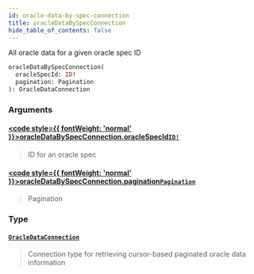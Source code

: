 ```yaml
---
id: oracle-data-by-spec-connection
title: oracleDataBySpecConnection
hide_table_of_contents: false
---
```








All oracle data for a given oracle spec ID

```graphql
oracleDataBySpecConnection(
  oracleSpecId: ID!
  pagination: Pagination
): OracleDataConnection
```


### Arguments

#### [<code style={{ fontWeight: 'normal' }}>oracleDataBySpecConnection.<b>oracleSpecId</b></code>](#)<Bullet />[`ID!`](/testnet/api/graphql/scalars/id) <Badge class="secondary" text="non-null"/> <Badge class="secondary" text="scalar"/>
> ID for an oracle spec
> 

#### [<code style={{ fontWeight: 'normal' }}>oracleDataBySpecConnection.<b>pagination</b></code>](#)<Bullet />[`Pagination`](/testnet/api/graphql/inputs/pagination) <Badge class="secondary" text="input"/>
> Pagination
> 

### Type

#### [`OracleDataConnection`](/testnet/api/graphql/objects/oracle-data-connection) <Badge class="secondary" text="object"/>
> Connection type for retrieving cursor-based paginated oracle data information
> 





